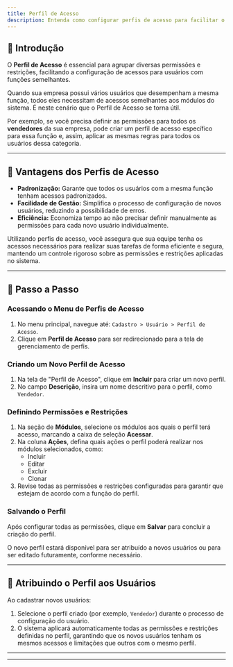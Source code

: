 ```yaml
---
title: Perfil de Acesso
description: Entenda como configurar perfis de acesso para facilitar o controle de permissões no Syspro ERP.
---
```



## 📝 Introdução

O **Perfil de Acesso** é essencial para agrupar diversas permissões e restrições, facilitando a configuração de acessos para usuários com funções semelhantes.

Quando sua empresa possui vários usuários que desempenham a mesma função, todos eles necessitam de acessos semelhantes aos módulos do sistema. É neste cenário que o Perfil de Acesso se torna útil.

Por exemplo, se você precisa definir as permissões para todos os **vendedores** da sua empresa, pode criar um perfil de acesso específico para essa função e, assim, aplicar as mesmas regras para todos os usuários dessa categoria.

---

## 🎯 Vantagens dos Perfis de Acesso

- **Padronização:** Garante que todos os usuários com a mesma função tenham acessos padronizados.
- **Facilidade de Gestão:** Simplifica o processo de configuração de novos usuários, reduzindo a possibilidade de erros.
- **Eficiência:** Economiza tempo ao não precisar definir manualmente as permissões para cada novo usuário individualmente.

<Callout variant="info">
Utilizando perfis de acesso, você assegura que sua equipe tenha os acessos necessários para realizar suas tarefas de forma eficiente e segura, mantendo um controle rigoroso sobre as permissões e restrições aplicadas no sistema.
</Callout>

---

## 🚶 Passo a Passo

### Acessando o Menu de Perfis de Acesso

1. No menu principal, navegue até: `Cadastro > Usuário > Perfil de Acesso`.
2. Clique em **Perfil de Acesso** para ser redirecionado para a tela de gerenciamento de perfis.

### Criando um Novo Perfil de Acesso

1. Na tela de "Perfil de Acesso", clique em **Incluir** para criar um novo perfil.
2. No campo **Descrição**, insira um nome descritivo para o perfil, como `Vendedor`.

### Definindo Permissões e Restrições

1. Na seção de **Módulos**, selecione os módulos aos quais o perfil terá acesso, marcando a caixa de seleção **Acessar**.
2. Na coluna **Ações**, defina quais ações o perfil poderá realizar nos módulos selecionados, como:
   - Incluir
   - Editar
   - Excluir
   - Clonar
3. Revise todas as permissões e restrições configuradas para garantir que estejam de acordo com a função do perfil.

### Salvando o Perfil

Após configurar todas as permissões, clique em **Salvar** para concluir a criação do perfil.

O novo perfil estará disponível para ser atribuído a novos usuários ou para ser editado futuramente, conforme necessário.

---

## 👥 Atribuindo o Perfil aos Usuários

Ao cadastrar novos usuários:

1. Selecione o perfil criado (por exemplo, `Vendedor`) durante o processo de configuração do usuário.
2. O sistema aplicará automaticamente todas as permissões e restrições definidas no perfil, garantindo que os novos usuários tenham os mesmos acessos e limitações que outros com o mesmo perfil.


---

<SuporteSection modulo="Perfil de Acesso" />

---